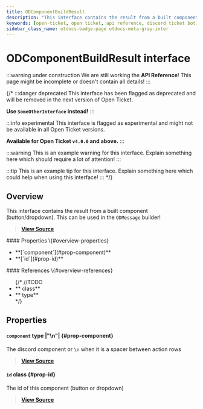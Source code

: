```yaml
---
title: ODComponentBuildResult
description: "This interface contains the result from a built component (button/dropdown). This can be used in the `ODMessage` builder!"
keywords: [open-ticket, open ticket, api reference, discord ticket bot, interface]
sidebar_class_name: otdocs-badge-page otdocs-meta-gray-inter
---
```

<head>
    <link rel="apple-touch-icon" href="/img/logo_vertical.png"/>
</head>

# ODComponentBuildResult <M color="gray">interface</M>

:::warning under construction
We are still working the **API Reference**! This page might be incomplete or doesn't contain all details!
:::

{/*
:::danger deprecated
This interface has been flagged as deprecated and will be removed in the next version of Open Ticket.

**Use `SomeOtherInterface` instead!**
:::

:::info experimental
This interface is flagged as experimental and might not be available in all Open Ticket versions.

**Available for Open Ticket `v4.0.0` and above.**
:::

:::warning
This is an example warning for this interface. Explain something here which should require a lot of attention!
:::

:::tip
This is an example tip for this interface. Explain something here which could help when using this interface!
:::
*/}

## Overview
This interface contains the result from a built component (button/dropdown). This can be used in the `ODMessage` builder!

> [**View Source**](https://otgithub.dj-dj.be/tree/main/src/core/api/modules/builder.ts#L91)

<FlexHorizontal>
<div style={{width:"50%"}}>
    #### Properties \{#overview-properties}
    <ul>
        <li>**[`component`](#prop-component)**</li>
        <li>**[`id`](#prop-id)**</li>
    </ul>
</div>
<div style={{width:"50%"}}>
    #### References \{#overview-references}
    <ul>
        {/*
        //TODO
        <li>**<code><ApiUrl url="class:ODId" label="api.ODId"/></code> <M color="purple">class</M>**</li>
        <li>**<code><ApiUrl url="type:ODExampleType" label="api.ODExampleType"/></code> <M color="brown">type</M>**</li>
        */}
    </ul>
</div>
</FlexHorizontal>

## Properties
<Divider></Divider>
#### `component` <M color="brown">type</M> <ApiBlock><ApiUrl url="js:null" label="null"/>|"\n"|<ApiUrl url="https://discord.js.org/docs/packages/builders/main/MessageActionRowComponentBuilder:TypeAlias" label="discord.MessageActionRowComponentBuilder"/></ApiBlock> \{#prop-component}
The discord component or `\n` when it is a spacer between action rows

> [**View Source**](https://otgithub.dj-dj.be/tree/main/src/core/api/modules/builder.ts#L95)

<Divider></Divider>
#### `id` <M color="purple">class</M> <ApiBlock><ApiUrl url="class:ODId" label="api.ODId"/></ApiBlock> \{#prop-id}
The id of this component (button or dropdown)

> [**View Source**](https://otgithub.dj-dj.be/tree/main/src/core/api/modules/builder.ts#L93)

<Divider></Divider>
